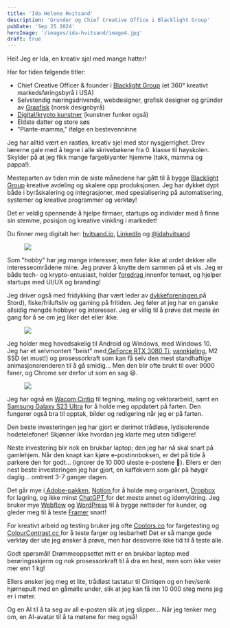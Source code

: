 ```yaml
---
title: 'Ida Helene Hvitsand'
description: 'Grunder og Chief Creative Office i Blacklight Group'
pubDate: 'Sep 25 2024'
heroImage: '/images/ida-hvitsand/image4.jpg'
draft: true
---
```







<Question1/>

Hei! Jeg er Ida, en kreativ sjel med mange hatter!

Har for tiden følgende titler:



* Chief Creative Officer & founder i [Blacklight Group](https://blacklightgrp.com/) (et 360° kreativt markedsføringsbyrå i USA)
* Selvstendig næringsdrivende, webdesigner, grafisk designer og gründer av [Graafisk](https://graafisk.no) (norsk designbyrå)
* [Digital/krypto kunstner](https://twitter.com/TisarDesign) (kunstner funker også)
* Eldste datter og store søs
* "Plante-mamma," ifølge en bestevenninne

Jeg har alltid vært en rastløs, kreativ sjel med stor nysgjerrighet. Drev lærerne gale med å tegne i alle skrivebøkene fra 0. klasse til høyskolen. Skylder på at jeg fikk mange fargeblyanter hjemme (takk, mamma og pappa!).

Mesteparten av tiden min de siste månedene har gått til å bygge [Blacklight Group](https://blacklightgrp.com/) kreative avdeling og skalere opp produksjonen. Jeg har dykket dypt både i byråskalering og integrasjoner, med spesialisering på automatisering, systemer og kreative programmer og verktøy!

Det er veldig spennende å hjelpe firmaer, startups og individer med å finne sin stemme, posisjon og kreative vinkling i markedet!

Du finner meg digitalt her: [hvitsand.io](https://hvitsand.io), [LinkedIn](https://www.linkedin.com/in/ida-hvitsand/) og [@idahvitsand](https://www.instagram.com/idahvitsand/)



<figure>
    <img src='/images/ida-hvitsand/image2.jpg'/>
</figure>


Som "hobby" har jeg mange interesser, men føler ikke at ordet dekker alle interesseområdene mine. Jeg prøver å knytte dem sammen på et vis. Jeg er både tech- og krypto-entusiast, holder [foredrag ](https://www.linkedin.com/posts/ida-hvitsand_i-had-an-amazing-experience-presentating-activity-7158876900696764416-DOS0)innenfor temaet, og hjelper startups med UI/UX og branding!

Jeg driver også med fridykking (har vært leder av [dykkeforeningen ](https://stordundervannsklubb.com/)på Stord), fiske/friluftsliv og gaming på fritiden. Jeg føler at jeg har en ganske allsidig mengde hobbyer og interesser. Jeg er villig til å prøve det meste én gang for å se om jeg liker det eller ikke.



<figure>
    <img src='/images/ida-hvitsand/image1.jpg'/>

</figure>




<Question2/>

Jeg holder meg hovedsakelig til Android og Windows, med Windows 10. Jeg har et selvmontert "beist" med[ GeForce RTX 3080 Ti](https://www.nvidia.com/nb-no/geforce/graphics-cards/30-series/rtx-3080-3080ti/), [vannkjøling](https://nzxt.com/product/kraken-z63), M2 SSD (et must!) og prosessorkraft som kan få selv den mest standhaftige animasjonsrenderen til å gå smidig... Men den blir ofte brukt til over 9000 faner, og Chrome ser derfor ut som en sag 😆.

<figure>
    <img src='/images/ida-hvitsand/image3.png'/>
</figure>

Jeg har også en [Wacom Cintiq](https://www.wacom.com/en-de/products/cintiq-27-qhd) til tegning, maling og vektorarbeid, samt en [Samsung Galaxy S23 Ultra](https://www.samsung.com/us/smartphones/galaxy-s23-ultra/) for å holde meg oppdatert på farten. Den fungerer også bra til opptak, bilder og redigering når jeg er på farten.

Den beste investeringen jeg har gjort er derimot trådløse, lydisolerende hodetelefoner! Skjønner ikke hvordan jeg klarte meg uten tidligere!

Neste investering blir nok en brukbar laptop; den jeg har nå skal snart på gamlehjem. Når den knapt kan kjøre e-postinnboksen, er det på tide å parkere den for godt… (ignorer de 10 000 uleste e-postene 🥴). Ellers er den nest beste investeringen jeg har gjort, en kaffekvern som går på høygir daglig... omtrent 3-7 ganger dagen.



<Question3/>

Det går mye i[ Adobe-pakken](https://adobe.com), [Notion ](https://www.notion.so/)for å holde meg organisert, [Dropbox ](https://www.dropbox.com/)for lagring, og ikke minst [ChatGPT ](https://openai.com/chatgpt/)for det meste annet og idemyldring. Jeg bruker mye [Webflow](https://webflow.com/) og [WordPress](https://wordpress.org) til å bygge nettsider for kunder, og gleder meg til å teste [Framer](https://www.framer.com/) snart!

For kreativt arbeid og testing bruker jeg ofte [Coolors.co](https://Coolors.co) for fargetesting og [ColourContrast.cc ](https://ColourContrast.cc)for å teste farger og lesbarhet! Det er så mange gode verktøy der ute jeg ønsker å prøve, men har dessverre ikke tid til å teste alle.



<Question4/>


Godt spørsmål! Drømmeoppsettet mitt er en brukbar laptop med berøringsskjerm og nok prosessorkraft til å dra en hest, men som ikke veier mer enn 1 kg!

Ellers ønsker jeg meg et lite, trådløst tastatur til Cintiqen og en hev/senk hjørnepult med en gåmølle under, slik at jeg kan få inn 10 000 steg mens jeg er i møter.

Og en AI til å ta seg av all e-posten slik at jeg slipper... Når jeg tenker meg om, en AI-avatar til å ta møtene for meg også!